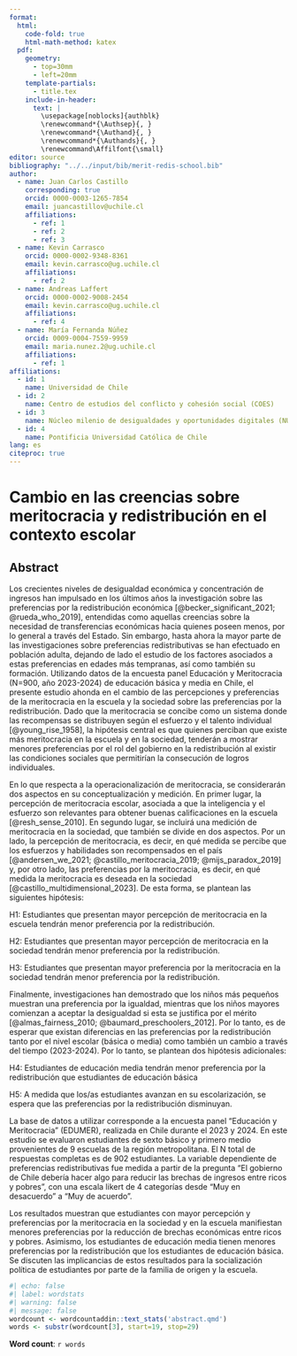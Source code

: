 ```yaml
---
format: 
  html: 
    code-fold: true
    html-math-method: katex
  pdf: 
    geometry: 
      - top=30mm
      - left=20mm
    template-partials: 
      - title.tex
    include-in-header:
      text: |
        \usepackage[noblocks]{authblk}
        \renewcommand*{\Authsep}{, }
        \renewcommand*{\Authand}{, }
        \renewcommand*{\Authands}{, }
        \renewcommand\Affilfont{\small}
editor: source
bibliography: "../../input/bib/merit-redis-school.bib"
author:
  - name: Juan Carlos Castillo
    corresponding: true
    orcid: 0000-0003-1265-7854
    email: juancastillov@uchile.cl
    affiliations:
      - ref: 1
      - ref: 2
      - ref: 3
  - name: Kevin Carrasco
    orcid: 0000-0002-9348-8361
    email: kevin.carrasco@ug.uchile.cl
    affiliations:
      - ref: 2
  - name: Andreas Laffert
    orcid: 0000-0002-9008-2454
    email: kevin.carrasco@ug.uchile.cl
    affiliations:
      - ref: 4
  - name: María Fernanda Núñez
    orcid: 0009-0004-7559-9959
    email: maria.nunez.2@ug.uchile.cl
    affiliations:
      - ref: 1
affiliations: 
  - id: 1
    name: Universidad de Chile
  - id: 2
    name: Centro de estudios del conflicto y cohesión social (COES)
  - id: 3
    name: Núcleo milenio de desigualdades y oportunidades digitales (NUDOS)
  - id: 4
    name: Pontificia Universidad Católica de Chile
lang: es
citeproc: true
---
```


# Cambio en las creencias sobre meritocracia y redistribución en el contexto escolar

## Abstract

Los crecientes niveles de desigualdad económica y concentración de ingresos han impulsado en los últimos años la investigación sobre las preferencias por la redistribución económica [@becker_significant_2021; @rueda_who_2019], entendidas como aquellas creencias sobre la necesidad de transferencias económicas hacia quienes poseen menos, por lo general a través del Estado. Sin embargo, hasta ahora la mayor parte de las investigaciones sobre preferencias redistributivas se han efectuado en población adulta, dejando de lado el estudio de los factores asociados a estas preferencias en edades más tempranas, así como también su formación. Utilizando datos de la encuesta panel Educación y Meritocracia (N=900, año 2023-2024) de educación básica y media en Chile, el presente estudio ahonda en el cambio de las percepciones y preferencias de la meritocracia en la escuela y la sociedad sobre las preferencias por la redistribución. Dado que la meritocracia se concibe como un sistema donde las recompensas se distribuyen según el esfuerzo y el talento individual [@young_rise_1958], la hipótesis central es que quienes perciban que existe más meritocracia en la escuela y en la sociedad, tenderán a mostrar menores preferencias por el rol del gobierno en la redistribución al existir las condiciones sociales que permitirían la consecución de logros individuales. 

En lo que respecta a la operacionalización de meritocracia, se considerarán dos aspectos en su conceptualización y medición. En primer lugar, la percepción de meritocracia escolar, asociada a que la inteligencia y el esfuerzo son relevantes para obtener buenas calificaciones en la escuela [@resh_sense_2010]. En segundo lugar, se incluirá una medición de meritocracia en la sociedad, que también se divide en dos aspectos. Por un lado, la percepción de meritocracia, es decir, en qué medida se percibe que los esfuerzos y habilidades son recompensados en el país [@andersen_we_2021; @castillo_meritocracia_2019; @mijs_paradox_2019] y, por otro lado, las preferencias por la meritocracia, es decir, en qué medida la meritocracia es deseada en la sociedad [@castillo_multidimensional_2023]. De esta forma, se plantean las siguientes hipótesis:

H1: Estudiantes que presentan mayor percepción de meritocracia en la escuela tendrán menor preferencia por la redistribución.

H2: Estudiantes que presentan mayor percepción de meritocracia en la sociedad tendrán menor preferencia por la redistribución.

H3: Estudiantes que presentan mayor preferencia por la meritocracia en la sociedad tendrán menor preferencia por la redistribución.

Finalmente, investigaciones han demostrado que los niños más pequeños muestran una preferencia por la igualdad, mientras que los niños mayores comienzan a aceptar la desigualdad si esta se justifica por el mérito [@almas_fairness_2010; @baumard_preschoolers_2012]. Por lo tanto, es de esperar que existan diferencias en las preferencias por la redistribución tanto por el nivel escolar (básica o media) como también un cambio a través del tiempo (2023-2024). Por lo tanto, se plantean dos hipótesis adicionales:

H4: Estudiantes de educación media tendrán menor preferencia por la redistribución que estudiantes de educación básica

H5: A medida que los/as estudiantes avanzan en su escolarización, se espera que las preferencias por la redistribución disminuyan.

La base de datos a utilizar corresponde a la encuesta panel "Educación y Meritocracia" (EDUMER), realizada en Chile durante el 2023 y 2024. En este estudio se evaluaron estudiantes de sexto básico y primero medio provenientes de 9 escuelas de la región metropolitana. El N total de respuestas completas es de 902 estudiantes. La variable dependiente de preferencias redistributivas fue medida a partir de la pregunta "El gobierno de Chile debería hacer algo para reducir las brechas de ingresos entre ricos y pobres", con una escala likert de 4 categorías desde "Muy en desacuerdo" a "Muy de acuerdo".

Los resultados muestran que estudiantes con mayor percepción y preferencias por la meritocracia en la sociedad y en la escuela manifiestan menores preferencias por la reducción de brechas económicas entre ricos y pobres. Asimismo, los estudiantes de educación media tienen menores preferencias por la redistribución que los estudiantes de educación básica. Se discuten las implicancias de estos resultados para la socialización política de estudiantes por parte de la familia de origen y la escuela. 


```r
#| echo: false
#| label: wordstats
#| warning: false
#| message: false
wordcount <- wordcountaddin::text_stats('abstract.qmd')
words <- substr(wordcount[3], start=19, stop=29)
```

**Word count**: `r words`
